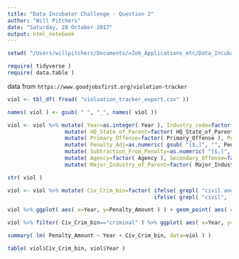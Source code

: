 ```yaml
---
title: "Data Incubator Challenge - Question 2"
author: "Will Pitchers"
date: "Saturday, 28 October 2017"
output: html_notebook
---
```


```r
setwd( "/Users/willpitchers/Documents/=Job_Applications_etc/Data_Incubator_2017" )

require( tidyverse )
require( data.table )
```


data from `https://www.goodjobsfirst.org/violation-tracker`

```r
viol <- tbl_df( fread( "violoation_tracker_export.csv" ))

names( viol ) <- gsub( " ", "_", names( viol ))

viol <- viol %>% mutate( Year=as.integer( Year ), Industry_code=factor( Industry_in_Record ), Civ_Crim=factor( `Civil/Criminal` ) ) %>%
                  mutate( HQ_State_of_Parent=factor( HQ_State_of_Parent ), HQ_Country_of_Parent=factor( HQ_Country_of_Parent ) ) %>%
                  mutate( Primary_Offense=factor( Primary_Offense ), Penalty_Amount=as.numeric( gsub( "[$,]", "", Penalty_Amount ) ) ) %>% 
                  mutate( Penalty_Adj=as.numeric( gsub( "[$,]", "", Penalty_Amount_Adjusted_For_Eliminating_Multiple_Counting )) ) %>% 
                  mutate( Subtraction_From_Penalty=as.numeric( "[$,]", "", Subtraction_From_Penalty ) ) %>% 
                  mutate( Agency=factor( Agency ), Secondary_Offense=factor( Secondary_Offense ), Ownership_Structure=factor( Ownership_Structure ) ) %>% 
                  mutate( Major_Industry_of_Parent=factor( Major_Industry_of_Parent ), Zip=factor( Zip ) )

str( viol )

```


```r
viol <- viol %>% mutate( Civ_Crim_bin=factor( ifelse( grepl( "civil and criminal", `Civil/Criminal` )=="TRUE", "both", 
                                              ifelse( grepl( "civil", `Civil/Criminal` )=="TRUE", "civil", "criminal" ))))

viol %>% ggplot( aes( x=Year, y=Penalty_Amount ) ) + geom_point( aes( col=Civ_Crim_bin ), alpha=0.5 ) + ylab( "Penalty amount" )

```

```r
viol %>% filter( Civ_Crim_bin=="criminal" ) %>% ggplot( aes( x=Year, y=Penalty_Amount ) ) + geom_point( alpha=0.5 ) + ylab( "Penalty amount" )
```


```r
summary( lm( Penalty_Amount ~ Year + Civ_Crim_bin, data=viol ) )
```

```r
table( viol$Civ_Crim_bin, viol$Year )
```

